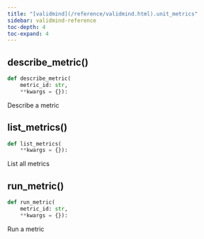 ```yaml
---
title: "[validmind](/reference/validmind.html).unit_metrics"
sidebar: validmind-reference
toc-depth: 4
toc-expand: 4
---
```


## describe_metric[()]{.muted}

<!-- function.qmd.jinja2 - function signature -->

```python
def describe_metric(
    metric_id: str,
    **kwargs = {}):
```

Describe a metric

## list_metrics[()]{.muted}

<!-- function.qmd.jinja2 - function signature -->

```python
def list_metrics(
    **kwargs = {}):
```

List all metrics

## run_metric[()]{.muted}

<!-- function.qmd.jinja2 - function signature -->

```python
def run_metric(
    metric_id: str,
    **kwargs = {}):
```

Run a metric
